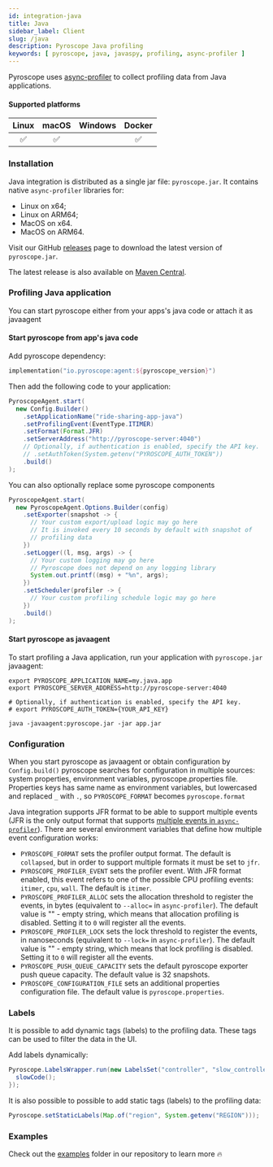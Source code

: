 ```yaml
---
id: integration-java
title: Java
sidebar_label: Client
slug: /java
description: Pyroscope Java profiling
keywords: [ pyroscope, java, javaspy, profiling, async-profiler ]
---
```





Pyroscope uses [async-profiler](https://github.com/jvm-profiling-tools/async-profiler) to collect profiling data from Java applications.

#### Supported platforms

| Linux | macOS | Windows | Docker |
|:-----:|:-----:|:-------:|:------:|
|   ✅  |   ✅    |         |   ✅   |

### Installation

Java integration is distributed as a single jar file: `pyroscope.jar`. It contains native `async-profiler` libraries for:

* Linux on x64;
* Linux on ARM64;
* MacOS on x64.
* MacOS on ARM64.

Visit our GitHub [releases](https://github.com/pyroscope-io/pyroscope-java/releases) page to download the latest version of `pyroscope.jar`.

The latest release is also available on [Maven Central](https://search.maven.org/artifact/io.pyroscope/agent).

### Profiling Java application

You can start pyroscope either from your apps's java code or attach it as javaagent

#### Start pyroscope from app's java code

Add pyroscope dependency:
```kotlin
implementation("io.pyroscope:agent:${pyroscope_version}")
```
Then add the following code to your application:
```java
PyroscopeAgent.start(
  new Config.Builder()
    .setApplicationName("ride-sharing-app-java")
    .setProfilingEvent(EventType.ITIMER)
    .setFormat(Format.JFR)
    .setServerAddress("http://pyroscope-server:4040")
    // Optionally, if authentication is enabled, specify the API key.
    // .setAuthToken(System.getenv("PYROSCOPE_AUTH_TOKEN"))
    .build()
);
```

You can also optionally replace some pyroscope components 

```java
PyroscopeAgent.start(
  new PyroscopeAgent.Options.Builder(config)
    .setExporter(snapshot -> {
      // Your custom export/upload logic may go here
      // It is invoked every 10 seconds by default with snapshot of 
      // profiling data
    })
    .setLogger((l, msg, args) -> {
      // Your custom logging may go here
      // Pyroscope does not depend on any logging library
      System.out.printf((msg) + "%n", args);
    })
    .setScheduler(profiler -> {
      // Your custom profiling schedule logic may go here
    })
    .build()
);
```


#### Start pyroscope as javaagent
To start profiling a Java application, run your application with `pyroscope.jar` javaagent:

```shell
export PYROSCOPE_APPLICATION_NAME=my.java.app
export PYROSCOPE_SERVER_ADDRESS=http://pyroscope-server:4040

# Optionally, if authentication is enabled, specify the API key.
# export PYROSCOPE_AUTH_TOKEN={YOUR_API_KEY}

java -javaagent:pyroscope.jar -jar app.jar
```

### Configuration

When you start pyroscope as javaagent or obtain configuration by `Config.build()` pyroscope searches 
for configuration in multiple sources: system properties, environment variables, pyroscope.properties file. Properties keys has same name as environment variables, but lowercased and replaced `_` with `.`, so `PYROSCOPE_FORMAT` becomes `pyroscope.format`


Java integration supports JFR format to be able to support multiple events (JFR is the only output format that supports [multiple events in `async-profiler`](https://github.com/jvm-profiling-tools/async-profiler#multiple-events)). There are several environment variables that define how multiple event configuration works:

* `PYROSCOPE_FORMAT` sets the profiler output format. The default is `collapsed`, but in order to support multiple formats it must be set to `jfr`.
* `PYROSCOPE_PROFILER_EVENT` sets the profiler event. With JFR format enabled, this event refers to one of the possible CPU profiling events: `itimer`, `cpu`, `wall`. The default is `itimer`.
* `PYROSCOPE_PROFILER_ALLOC` sets the allocation threshold to register the events, in bytes (equivalent to `--alloc=` in `async-profiler`). The default value is "" - empty string, which means that allocation profiling is disabled. Setting it to `0` will register all the events.
* `PYROSCOPE_PROFILER_LOCK` sets the lock threshold to register the events, in nanoseconds (equivalent to `--lock=` in `async-profiler`). The default value is "" - empty string, which means that lock profiling is disabled. Setting it to `0` will register all the events.
* `PYROSCOPE_PUSH_QUEUE_CAPACITY` sets the default pyroscope exporter push queue capacity. The default value is 32 snapshots.
* `PYROSCOPE_CONFIGURATION_FILE` sets an additional properties configuration file. The default value is `pyroscope.properties`.


### Labels

It is possible to add dynamic tags (labels) to the profiling data. These tags can be used to filter the data in the UI.

Add labels dynamically:
```java
Pyroscope.LabelsWrapper.run(new LabelsSet("controller", "slow_controller"), () -> {
  slowCode();
});
```

It is also possible to possible to add static tags (labels) to the profiling data:

```java
Pyroscope.setStaticLabels(Map.of("region", System.getenv("REGION")));
```

### Examples

Check out the [examples](https://github.com/pyroscope-io/pyroscope/tree/main/examples/java) folder in our repository to learn more 🔥

